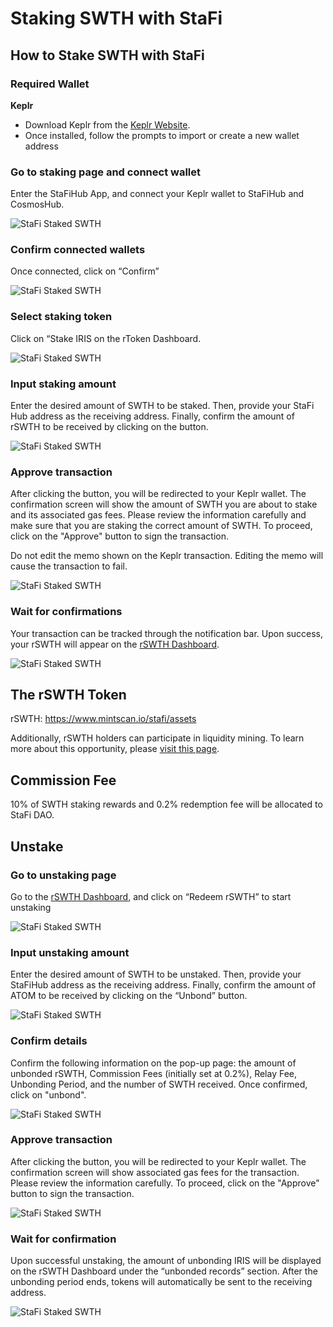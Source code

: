 # Staking SWTH with StaFi


## How to Stake SWTH with StaFi

### Required Wallet

**Keplr**

- Download Keplr from the [Keplr Website](https://www.keplr.app/).
- Once installed, follow the prompts to import or create a new wallet address

<Steps>

### Go to staking page and connect wallet

Enter the StaFiHub App, and connect your Keplr wallet to StaFiHub and CosmosHub.

![StaFi Staked SWTH](/image/rswthhowtostake_1.png)

### Confirm connected wallets

Once connected, click on “Confirm”

![StaFi Staked SWTH](/image/rswthhowtostake_2.png)

### Select staking token

Click on “Stake IRIS on the rToken Dashboard.

![StaFi Staked SWTH](/image/rswthhowtostake_3.png)

### Input staking amount

Enter the desired amount of SWTH to be staked. Then, provide your StaFi Hub address as the receiving address. Finally, confirm the amount of rSWTH to be received by clicking on the button.

![StaFi Staked SWTH](/image/rswthhowtostake_4.png)

### Approve transaction

After clicking the button, you will be redirected to your Keplr wallet. The confirmation screen will show the amount of SWTH you are about to stake and its associated gas fees. Please review the information carefully and make sure that you are staking the correct amount of SWTH. To proceed, click on the "Approve" button to sign the transaction.

<Callout type="info">
Do not edit the memo shown on the Keplr transaction. Editing the memo will cause the transaction to fail.
</Callout>

![StaFi Staked SWTH](/image/rswthhowtostake_5.png)

### Wait for confirmations

Your transaction can be tracked through the notification bar. Upon success, your rSWTH will appear on the [rSWTH Dashboard](https://app.stafihub.io/rToken/rSWTH/dashboard).

![StaFi Staked SWTH](/image/rswthhowtostake_6.png)

</Steps>

## The rSWTH Token

rSWTH: https://www.mintscan.io/stafi/assets

Additionally, rSWTH holders can participate in liquidity mining. To learn more about this opportunity, please [visit this page](https://app.stafi.io/rpool?program=lp).

## Commission Fee

10% of SWTH staking rewards and 0.2% redemption fee will be allocated to StaFi DAO.

## Unstake

<Steps>

### Go to unstaking page

Go to the [rSWTH Dashboard](https://app.stafihub.io/rToken/rSWTH/stake), and click on “Redeem rSWTH” to start unstaking

![StaFi Staked SWTH](/image/rswthunstake_1.png)

### Input unstaking amount

Enter the desired amount of SWTH to be unstaked. Then, provide your StaFiHub address as the receiving address. Finally, confirm the amount of ATOM to be received by clicking on the “Unbond” button.

![StaFi Staked SWTH](/image/rswthunstake_2.png)

### Confirm details

Confirm the following information on the pop-up page: the amount of unbonded rSWTH, Commission Fees (initially set at 0.2%), Relay Fee, Unbonding Period, and the number of SWTH received. Once confirmed, click on "unbond".

![StaFi Staked SWTH](/image/rswthunstake_3.png)

### Approve transaction

After clicking the button, you will be redirected to your Keplr wallet. The confirmation screen will show associated gas fees for the transaction. Please review the information carefully. To proceed, click on the "Approve" button to sign the transaction.

![StaFi Staked SWTH](/image/rswthunstake_4.png)

### Wait for confirmation

Upon successful unstaking, the amount of unbonding IRIS will be displayed on the rSWTH Dashboard under the “unbonded records” section. After the unbonding period ends, tokens will automatically be sent to the receiving address.

![StaFi Staked SWTH](/image/rswthunstake_5.png)

</Steps>